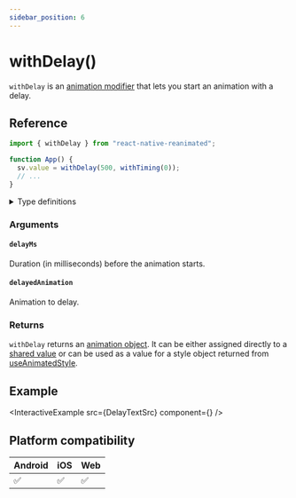 ```yaml
---
sidebar_position: 6
---
```


# withDelay()

`withDelay` is an [animation modifier](/docs/fundamentals/glossary#animation-modifier) that lets you start an animation with a delay.

## Reference

```javascript
import { withDelay } from "react-native-reanimated";

function App() {
  sv.value = withDelay(500, withTiming(0));
  // ...
}
```

<details>
<summary>Type definitions</summary>

```typescript
export type AnimatableValue = number | string | number[];

export function withDelay<T extends AnimatableValue>(
  delayMs: number,
  delayedAnimation: T
): T;
```

</details>

### Arguments

#### `delayMs`

Duration (in milliseconds) before the animation starts.

#### `delayedAnimation`

Animation to delay.

### Returns

`withDelay` returns an [animation object](/docs/fundamentals/glossary#animation-object). It can be either assigned directly to a [shared value](/docs/fundamentals/glossary#shared-value) or can be used as a value for a style object returned from [useAnimatedStyle](docs/core/useAnimatedStyle).

## Example


<InteractiveExample src={DelayTextSrc} component={<DelayText />} />

## Platform compatibility

<div class="compatibility">

| Android | iOS | Web |
| ------- | --- | --- |
| ✅      | ✅  | ✅  |

</div>
